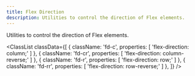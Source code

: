 ```yaml
---
title: Flex Direction
description: Utilities to control the direction of Flex elements.
---
```



Utilities to control the direction of Flex elements.

<ClassList
  classData={[
    {
      className: 'fd-c',
      properties: [
        'flex-direction: column;'
      ]
    },
    {
      className: 'fd-cr',
      properties: [
        'flex-direction: column-reverse;'
      ]
    },
    {
      className: 'fd-r',
      properties: [
        'flex-direction: row;'
      ]
    },
    {
      className: 'fd-rr',
      properties: [
        'flex-direction: row-reverse;'
      ]
    },
  ]}
/>
